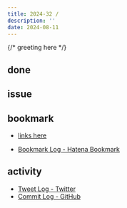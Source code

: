 ```yaml
---
title: 2024-32 / 
description: ''
date: 2024-08-11
---
```


{/* greeting here */}

## done

### 

## issue

### 

## bookmark

- [links here]()


- [Bookmark Log - Hatena Bookmark](https://b.hatena.ne.jp/Ryo_K/bookmark)

## activity

<Tweet tweetLink="" />
<Instagram instagramId="" />
<YouTube youTubeId="" />

- [Tweet Log - Twitter](https://twitter.com/search?q=(from%3Alegnoh)%20until%3A2024-08-11%20since%3A2024-08-05%20-filter%3Areplies&src=typed_query)
- [Commit Log - GitHub](https://github.com/legnoh?tab=overview&from=2024-08-05&to=2024-08-11)
